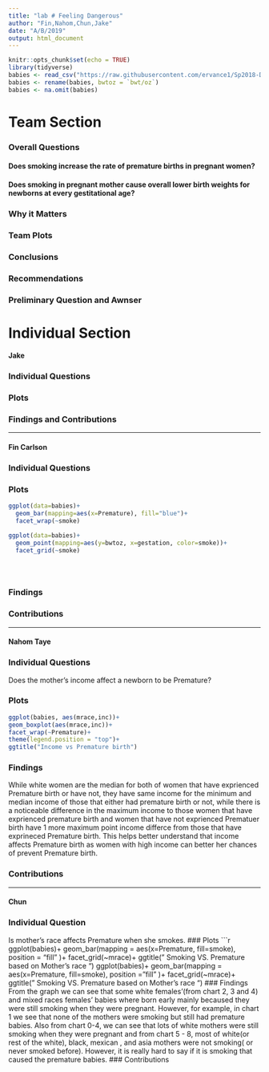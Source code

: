 ---
title: "lab # Feeling Dangerous"
author: "Fin,Nahom,Chun,Jake"
date: "A/B/2019"
output: html_document
---

```{r setup, include=FALSE}
knitr::opts_chunk$set(echo = TRUE)
library(tidyverse)
babies <- read_csv("https://raw.githubusercontent.com/ervance1/Sp2018-Data-Science-repo/master/babies2a.dat")
babies <- rename(babies, bwtoz = `bwt/oz`)
babies <- na.omit(babies)


```
# Team Section

### Overall Questions 

#### Does smoking increase the rate of premature births in pregnant women?

#### Does smoking in pregnant mother cause overall lower birth weights for newborns at every gestitational age?

### Why it Matters

### Team Plots

### Conclusions

### Recommendations

### Preliminary Question and Awnser


# Individual Section 

#### Jake

### Individual Questions

### Plots 

### Findings and Contributions


----------------------------------

#### Fin Carlson

### Individual Questions

### Plots 
```{r}
ggplot(data=babies)+
  geom_bar(mapping=aes(x=Premature), fill="blue")+
  facet_wrap(~smoke)

ggplot(data=babies)+
  geom_point(mapping=aes(y=bwtoz, x=gestation, color=smoke))+
  facet_grid(~smoke)


  

```


### Findings

### Contributions 

----------------------------------------------------------------

#### Nahom Taye

### Individual Questions
Does the mother's income affect a newborn to be Premature?

### Plots
```{r, echo=FALSE, message=FALSE}
ggplot(babies, aes(mrace,inc))+
geom_boxplot(aes(mrace,inc))+
facet_wrap(~Premature)+
theme(legend.position = "top")+
ggtitle("Income vs Premature birth")
```

### Findings

While white women are the median for both of women that have exprienced Premature birth or have not, they have same income for the minimum and median income of those that either had premature birth or not, while there is a noticeable difference in the maximum income to those women that have exprienced premature birth and women that have not exprienced Prematuer birth have 1 more maximum point income differce from those that have exprineced Premature birth. This helps better understand that income affects Premature birth as women with high income can better her chances of prevent Premature birth.  


### Contributions

-----------------------------------


#### Chun

### Individual Question
Is mother's race affects Premature when she smokes.
### Plots 
```{r} 
ggplot(babies)+
  geom_bar(mapping = aes(x=Premature, fill=smoke), position = "fill" )+
  facet_grid(~mrace)+
  ggtitle(" Smoking VS. Premature based on Mother's race ")
ggplot(babies)+
  geom_bar(mapping = aes(x=Premature, fill=smoke), position = "fill" )+
  facet_grid(~mrace)+
  ggtitle(" Smoking VS. Premature based on Mother's race ")
### Findings
From the graph we can see that some white females'(from chart 2, 3 and 4) and  mixed races females' babies where born early mainly becaused they were still smoking when they were pregnant.  However, for example, in chart 1 we see that none of the mothers were smoking but still had premature babies.  Also from chart 0-4, we can see that lots of white mothers were still smoking when they were pregnant and from chart 5 - 8, most of white(or rest of the white), black, mexican ,  and asia mothers were not smoking( or never smoked before).  However, it is really hard to say if it is smoking that caused the premature babies.
### Contributions
 

